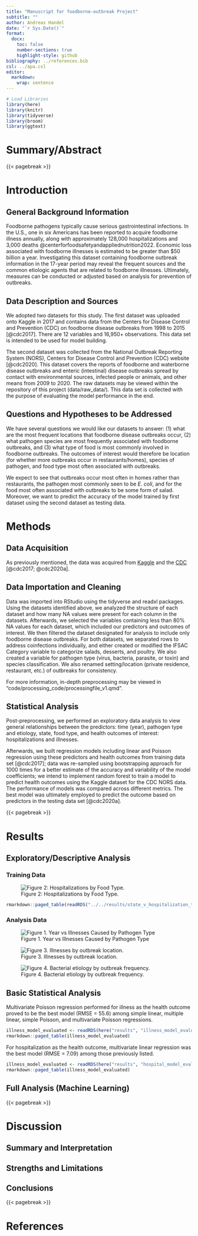 ```yaml
---
title: "Manuscript for foodborne-outbreak Project"
subtitle: ""
author: Andreas Handel
date: "`r Sys.Date()`"
format:
  docx:
    toc: false
    number-sections: true
    highlight-style: github
bibliography: ../references.bib
csl: ../apa.csl
editor: 
  markdown: 
    wrap: sentence
---
```


```r
# Load Libraries
library(here)
library(knitr)
library(tidyverse)
library(broom)
library(ggtext)
```

# Summary/Abstract

{{< pagebreak >}}

# Introduction

## General Background Information

Foodborne pathogens typically cause serious gastrointestinal infections.
In the U.S., one in six Americans has been reported to acquire foodborne illness annually, along with approximately 128,000 hospitalizations and 3,000 deaths @centerforfoodsafetyandappliednutrition2022.
Economic loss associated with foodborne illnesses is estimated to be greater than \$50 billion a year.
Investigating this dataset containing foodborne outbreak information in the 17-year period may reveal the frequent sources and the common etiologic agents that are related to foodborne illnesses.
Ultimately, measures can be conducted or adjusted based on analysis for prevention of outbreaks.

## Data Description and Sources

We adopted two datasets for this study.
The first dataset was uploaded onto Kaggle in 2017 and contains data from the Centers for Disease Control and Prevention (CDC) on foodborne disease outbreaks from 1998 to 2015 [@cdc2017].
There are 12 variables and 16,950+ observations.
This data set is intended to be used for model building.

The second dataset was collected from the National Outbreak Reporting System (NORS), Centers for Disease Control and Prevention (CDC) website [@cdc2020].
This dataset covers the reports of foodborne and waterborne disease outbreaks and enteric (intestinal) disease outbreaks spread by contact with environmental sources, infected people or animals, and other means from 2009 to 2020.
The raw datasets may be viewed within the repository of this project (data/raw_data/).
This data set is collected with the purpose of evaluating the model performance in the end.

## Questions and Hypotheses to be Addressed

We have several questions we would like our datasets to answer: (1) what are the most frequent locations that foodborne disease outbreaks occur, (2) what pathogen species are most frequently associated with foodborne outbreaks, and (3) what type of food is most commonly involved in foodborne outbreaks.
The outcomes of interest would therefore be location (for whether more outbreaks occur in restaurants/homes), species of pathogen, and food type most often associated with outbreaks.

We expect to see that outbreaks occur most often in homes rather than restaurants, the pathogen most commonly seen to be *E. coli*, and for the food most often associated with outbreaks to be some form of salad.
Moreover, we want to predict the accuracy of the model trained by first dataset using the second dataset as testing data.

# Methods

## Data Acquisition

As previously mentioned, the data was acquired from [Kaggle](https://www.kaggle.com/datasets/cdc/foodborne-diseases) and the [CDC](https://wwwn.cdc.gov/norsdashboard/) [@cdc2017; @cdc2020a].

## Data Importation and Cleaning

Data was imported into RStudio using the tidyverse and readxl packages.
Using the datasets identified above, we analyzed the structure of each dataset and how many NA values were present for each column in the datasets.
Afterwards, we selected the variables containing less than 80% NA values for each dataset, which included our predictors and outcomes of interest.
We then filtered the dataset designated for analysis to include only foodborne disease outbreaks.
For both datasets, we separated rows to address coinfections individually, and either created or modified the IFSAC Category variable to categorize salads, desserts, and poultry.
We also created a variable for pathogen type (virus, bacteria, parasite, or toxin) and species classification.
We also renamed setting/location (private residence, restaurant, etc.) of outbreaks for consistency.

For more information, in-depth preprocessing may be viewed in "code/processing_code/processingfile_v1.qmd".

## Statistical Analysis

Post-preprocessing, we performed an exploratory data analysis to view general relationships between the predictors: time (year), pathogen type and etiology, state, food type, and health outcomes of interest: hospitalizations and illnesses. 

Afterwards, we built regression models including linear and Poisson regression using these predictors and health outcomes from training data set [@cdc2017]; data was re-sampled using bootstrapping approach for 1000 times for a better estimate of the accuracy and variability of the model coefficients; we intend to implement random forest to train a model to predict health outcomes using the Kaggle dataset for the CDC NORS data. The performance of models was compared across different metrics. The best model was ultimately employed to predict the outcome based on predictors in the testing data set [@cdc2020a].

{{< pagebreak >}}

# Results

## Exploratory/Descriptive Analysis

### Training Data

![Figure 2: Hospitalizations by Food Type.](images/Food_type_v_hospitalization-01.png)

```r
rmarkdown::paged_table(readRDS("../../results/state_v_hospitalization_training.rds"))
```

### Analysis Data

![Figure 1. Year vs Illnesses Caused by Pathogen Type](images/time_v_illness_pathogen_type.png)

![Figure 3. Illnesses by outbreak location.](images/Location_v_Illness.png)

![Figure 4. Bacterial etiology by outbreak frequency.](images/bacterial_etiology_v_outbreak_frequency.png)

## Basic Statistical Analysis
Multivariate Poisson regression performed for illness as the health outcome proved to be the best model (RMSE = 55.6) among simple linear, multiple linear, simple Poisson, and multivariate Poisson regressions. 

```r
illness_model_evaluated <- readRDS(here("results", "illness_model_evaluation.rds"))
rmarkdown::paged_table(illness_model_evaluated)
```

For hospitalization as the health outcome, multivariate linear regression was the best model (RMSE = 7.09) among those previously listed.

```r
illness_model_evaluated <- readRDS(here("results", "hospital_model_evaluation.rds"))
rmarkdown::paged_table(illness_model_evaluated)
```

## Full Analysis (Machine Learning)

{{< pagebreak >}}

# Discussion

## Summary and Interpretation

## Strengths and Limitations

## Conclusions

{{< pagebreak >}}

# References
